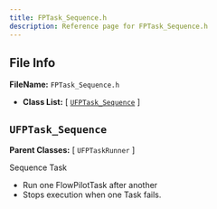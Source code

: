 ```yaml
---
title: FPTask_Sequence.h
description: Reference page for FPTask_Sequence.h
---
```


## File Info

__FileName:__ `FPTask_Sequence.h`
- __Class List:__ 
[ [`UFPTask_Sequence`](#ufptask_sequence) ]


## `UFPTask_Sequence` 


__Parent Classes:__
[ `UFPTaskRunner` ]

 
Sequence Task 
- Run one FlowPilotTask after another 
- Stops execution when one Task fails. 

